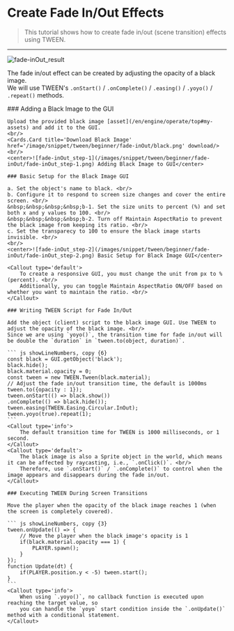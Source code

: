 
# Create Fade In/Out Effects

> This tutorial shows how to create fade in/out (scene transition) effects using TWEEN.

---

![fade-inOut_result](/images/snippet/tween/beginner/fade-inOut/fade-inOut_result.gif)
<br/>

The fade in/out effect can be created by adjusting the opacity of a black image. <br/>
We will use TWEEN's `.onStart()` / `.onComplete()` / `.easing()` / `.yoyo()` / `.repeat()` methods.

<Steps>
    ### Adding a Black Image to the GUI

    Upload the provided black image [asset](/en/engine/operate/top#my-assets) and add it to the GUI.
    <br/>
    <Cards.Card title='Download Black Image' href='/image/snippet/tween/beginner/fade-inOut/black.png' download/>
    <br/>
    <center>![fade-inOut_step-1](/images/snippet/tween/beginner/fade-inOut/fade-inOut_step-1.png) Adding Black Image to GUI</center>

    ### Basic Setup for the Black Image GUI
 
    a. Set the object's name to black. <br/>
    b. Configure it to respond to screen size changes and cover the entire screen. <br/>
    &nbsp;&nbsp;&nbsp;&nbsp;b-1. Set the size units to percent (%) and set both x and y values to 100. <br/>
    &nbsp;&nbsp;&nbsp;&nbsp;b-2. Turn off Maintain AspectRatio to prevent the black image from keeping its ratio. <br/>
    c. Set the transparecy to 100 to ensure the black image starts invisible. <br/>
    <br/>
    <center>![fade-inOut_step-2](/images/snippet/tween/beginner/fade-inOut/fade-inOut_step-2.png) Basic Setup for Black Image GUI</center>
    
    <Callout type='default'>
        To create a responsive GUI, you must change the unit from px to % (percent). <br/>
        Additionally, you can toggle Maintain AspectRatio ON/OFF based on whether you want to maintain the ratio. <br/>
    </Callout>

    ### Writing TWEEN Script for Fade In/Out

    Add the object (client) script to the black image GUI. Use TWEEN to adjust the opacity of the black image. <br/>
    Since we are using `yoyo()`, the transition time for fade in/out will be double the `duration` in `tween.to(object, duration)`.

    ``` js showLineNumbers, copy {6}
    const black = GUI.getObject('black');
    black.hide();
    black.material.opacity = 0;
    const tween = new TWEEN.Tween(black.material);
    // Adjust the fade in/out transition time, the default is 1000ms
    tween.to({opacity : 1});
    tween.onStart(() => black.show())
    .onComplete(() => black.hide());
    tween.easing(TWEEN.Easing.Circular.InOut);
    tween.yoyo(true).repeat(1);
    ```
    <Callout type='info'>
        The default transition time for TWEEN is 1000 milliseconds, or 1 second.
    </Callout>
    <Callout type='default'>
        The black image is also a Sprite object in the world, which means it can be affected by raycasting, i.e., `.onClick()`. <br/>
        Therefore, use `.onStart()` / `.onComplete()` to control when the image appears and disappears during the fade in/out.
    </Callout>

    ### Executing TWEEN During Screen Transitions

    Move the player when the opacity of the black image reaches 1 (when the screen is completely covered).

    ``` js showLineNumbers, copy {3}
    tween.onUpdate(() => {
        // Move the player when the black image's opacity is 1
        if(black.material.opacity === 1) {
            PLAYER.spawn();
        }
    });
    function Update(dt) {
        if(PLAYER.position.y < -5) tween.start();
    }
    ```
    <Callout type='info'>
        When using `.yoyo()`, no callback function is executed upon reaching the target value, so
        you can handle the `yoyo` start condition inside the `.onUpdate()` method with a conditional statement.
    </Callout>
</Steps>

